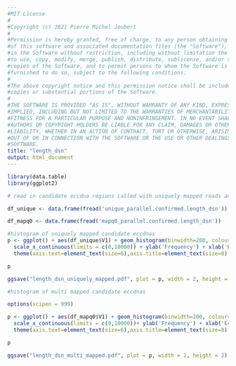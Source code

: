 ```yaml
---
#MIT License
#
#Copyright (c) 2021 Pierre Michel Joubert
#
#Permission is hereby granted, free of charge, to any person obtaining a copy
#of this software and associated documentation files (the "Software"), to deal
#in the Software without restriction, including without limitation the rights
#to use, copy, modify, merge, publish, distribute, sublicense, and/or sell
#copies of the Software, and to permit persons to whom the Software is
#furnished to do so, subject to the following conditions:
#
#The above copyright notice and this permission notice shall be included in all
#copies or substantial portions of the Software.
#
#THE SOFTWARE IS PROVIDED "AS IS", WITHOUT WARRANTY OF ANY KIND, EXPRESS OR
#IMPLIED, INCLUDING BUT NOT LIMITED TO THE WARRANTIES OF MERCHANTABILITY,
#FITNESS FOR A PARTICULAR PURPOSE AND NONINFRINGEMENT. IN NO EVENT SHALL THE
#AUTHORS OR COPYRIGHT HOLDERS BE LIABLE FOR ANY CLAIM, DAMAGES OR OTHER
#LIABILITY, WHETHER IN AN ACTION OF CONTRACT, TORT OR OTHERWISE, ARISING FROM,
#OUT OF OR IN CONNECTION WITH THE SOFTWARE OR THE USE OR OTHER DEALINGS IN THE
#SOFTWARE.
title: "length_dsn"
output: html_document
---
```


```r
library(data.table)
library(ggplot2)

```

```r
# read in candidate eccdna regions called with uniquely mapped reads and with multi-mapped reads

df_unique <- data.frame(fread('unique_parallel.confirmed.length_dsn'))

df_mapq0 <- data.frame(fread('mapq0_parallel.confirmed.length_dsn'))

```

```r
#histogram of uniquely mapped candidate eccdnas
p <- ggplot() + aes(df_unique$V1) + geom_histogram(binwidth=200, colour="black", fill="white", size = 0.25) + theme_classic()+
  scale_x_continuous(limits = c(0,10000)) + ylab('Frequency') + xlab('EccDNA length (bp)')+
  theme(axis.text=element_text(size=6),axis.title=element_text(size=8) , legend.title=element_text(size=8), legend.position = 'bottom', legend.text=element_text(size=6))

p

ggsave("length_dsn_uniquely_mapped.pdf", plot = p, width = 2, height = 2)

```

```r

#histogram of multi mapped candidate eccdnas

options(scipen = 999)

p <- ggplot() + aes(df_mapq0$V1) + geom_histogram(binwidth=200, colour="black", fill="white", size = 0.25) + theme_classic()+
  scale_x_continuous(limits = c(0,10000))+ ylab('Frequency') + xlab('EccDNA length (bp)')+
  theme(axis.text=element_text(size=6),axis.title=element_text(size=8) , legend.title=element_text(size=8), legend.position = 'bottom', legend.text=element_text(size=6))

p

ggsave("length_dsn_multi_mapped.pdf", plot = p, width = 2, height = 2)

```

